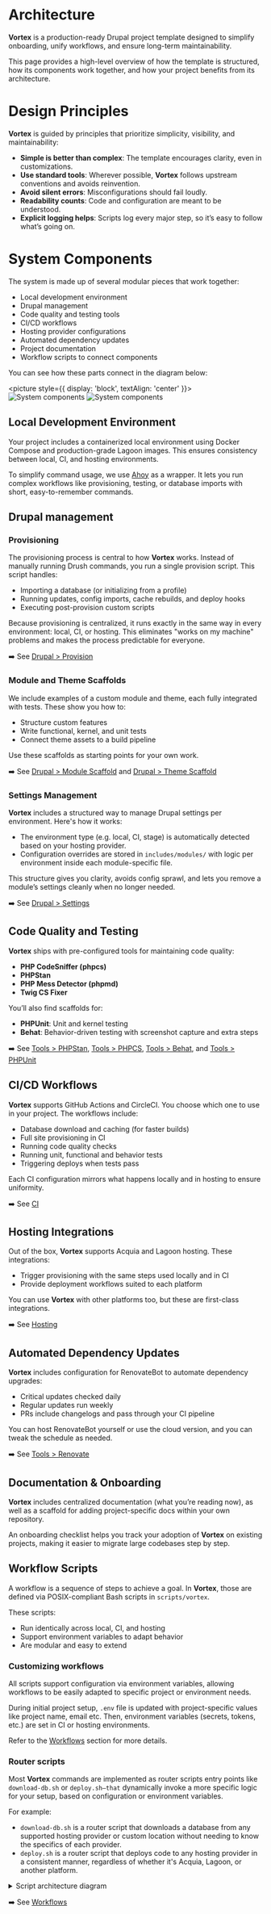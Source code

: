 # Architecture

**Vortex** is a production-ready Drupal project template designed to simplify
onboarding, unify workflows, and ensure long-term maintainability.

This page provides a high-level overview of how the template is structured, how
its components work together, and how your project benefits from its
architecture.

# Design Principles

**Vortex** is guided by principles that prioritize simplicity, visibility, and
maintainability:

* **Simple is better than complex**: The template encourages clarity, even in
  customizations.
* **Use standard tools**: Wherever possible, **Vortex** follows upstream conventions
  and avoids reinvention.
* **Avoid silent errors**: Misconfigurations should fail loudly.
* **Readability counts**: Code and configuration are meant to be understood.
* **Explicit logging helps**: Scripts log every major step, so it’s easy to
  follow what’s going on.

# System Components

The system is made up of several modular pieces that work together:

- Local development environment
- Drupal management
- Code quality and testing tools
- CI/CD workflows
- Hosting provider configurations
- Automated dependency updates
- Project documentation
- Workflow scripts to connect components

You can see how these parts connect in the diagram below:

<picture style={{ display: 'block', textAlign: 'center' }}>
<img src="/img/diagram-dark.png#gh-dark-mode-only" alt="System components"/>
<img src="/img/diagram-light.png#gh-light-mode-only" alt="System components"/>
</picture>

## Local Development Environment

Your project includes a containerized local environment using Docker Compose and
production-grade Lagoon images. This ensures consistency between local, CI, and
hosting environments.

To simplify command usage, we use [Ahoy](https://ahoy-cli.dev/) as a wrapper. It
lets you run complex workflows like provisioning, testing, or database imports
with short, easy-to-remember commands.

## Drupal management

### Provisioning

The provisioning process is central to how **Vortex** works. Instead of manually
running Drush commands, you run a single provision script. This script handles:

* Importing a database (or initializing from a profile)
* Running updates, config imports, cache rebuilds, and deploy hooks
* Executing post-provision custom scripts

Because provisioning is centralized, it runs exactly in the same way in every
environment: local, CI, or hosting. This eliminates "works on my machine"
problems and makes the process predictable for everyone.

➡️ See [Drupal > Provision](../drupal/provision)

### Module and Theme Scaffolds

We include examples of a custom module and theme, each fully integrated with
tests. These show you how to:

* Structure custom features
* Write functional, kernel, and unit tests
* Connect theme assets to a build pipeline

Use these scaffolds as starting points for your own work.

➡️ See [Drupal > Module Scaffold](../drupal/module-scaffold)
and [Drupal > Theme Scaffold](../drupal/theme-scaffold)

### Settings Management

**Vortex** includes a structured way to manage Drupal settings per environment.
Here's how it works:

* The environment type (e.g. local, CI, stage) is automatically detected based
  on your hosting provider.
* Configuration overrides are stored in `includes/modules/` with logic per
  environment inside each module-specific file.

This structure gives you clarity, avoids config sprawl, and lets you remove a
module’s settings cleanly when no longer needed.

➡️ See [Drupal > Settings](../drupal/settings)

## Code Quality and Testing

**Vortex** ships with pre-configured tools for maintaining code quality:

* **PHP CodeSniffer (phpcs)**
* **PHPStan**
* **PHP Mess Detector (phpmd)**
* **Twig CS Fixer**

You’ll also find scaffolds for:

* **PHPUnit**: Unit and kernel testing
* **Behat**: Behavior-driven testing with screenshot capture and extra steps

➡️ See [Tools > PHPStan](../tools/phpstan), [Tools > PHPCS](../tools/phpcs), 
[Tools > Behat](../tools/behat), and [Tools > PHPUnit](../tools/phpunit)

## CI/CD Workflows

**Vortex** supports GitHub Actions and CircleCI. You choose which one to use in your
project. The workflows include:

* Database download and caching (for faster builds)
* Full site provisioning in CI
* Running code quality checks
* Running unit, functional and behavior tests
* Triggering deploys when tests pass

Each CI configuration mirrors what happens locally and in hosting to ensure
uniformity.

➡️ See [CI](../ci)

## Hosting Integrations

Out of the box, **Vortex** supports Acquia and Lagoon hosting. These integrations:

* Trigger provisioning with the same steps used locally and in CI
* Provide deployment workflows suited to each platform

You can use **Vortex** with other platforms too, but these are first-class
integrations.

➡️ See [Hosting](../hosting)

## Automated Dependency Updates

**Vortex** includes configuration for RenovateBot to automate dependency upgrades:

* Critical updates checked daily
* Regular updates run weekly
* PRs include changelogs and pass through your CI pipeline

You can host RenovateBot yourself or use the cloud version, and you can tweak
the schedule as needed.

➡️ See [Tools > Renovate](../tools/renovate)

## Documentation & Onboarding

**Vortex** includes centralized documentation (what you’re reading now), as well as
a scaffold for adding project-specific docs within your own repository.

An onboarding checklist helps you track your adoption of **Vortex** on existing
projects, making it easier to migrate large codebases step by step.

## Workflow Scripts

A workflow is a sequence of steps to achieve a goal. In **Vortex**, those are
defined via POSIX-compliant Bash scripts in `scripts/vortex`.

These scripts:

* Run identically across local, CI, and hosting
* Support environment variables to adapt behavior
* Are modular and easy to extend

### Customizing workflows

All scripts support configuration via environment variables, allowing workflows
to be easily adapted to specific project or environment needs.

During initial project setup, `.env` file is updated with project-specific
values like project name, email etc. Then, environment variables (secrets,
tokens, etc.) are set in CI or hosting environments.

Refer to the [Workflows](../workflows) section for more details.

### Router scripts

Most ****Vortex**** commands are implemented as router scripts entry points like
`download-db.sh` or `deploy.sh—that` dynamically invoke a more specific logic
for your setup, based on configuration or environment variables.

For example:

- `download-db.sh` is a router script that downloads a database from any
  supported hosting provider or custom location without needing to know the
  specifics of each provider.
- `deploy.sh` is a router script that deploys code to any hosting provider in a
  consistent manner, regardless of whether it's Acquia, Lagoon, or another
  platform.

<details>
<summary>Script architecture diagram</summary>

<picture>
  <img src="/img/diagram-scripts-light.svg#gh-dark-mode-only" alt="Diagram of scripts"/>
  <img src="/img/diagram-scripts-dark.svg#gh-light-mode-only" alt="Diagram of scripts"/>
</picture>

</details>

➡️ See [Workflows](../workflows)
